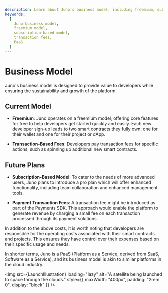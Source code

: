 ```yaml
---
description: Learn about Juno's business model, including freemium, subscription, and transaction-based fees.
keywords:
  [
    Juno business model,
    freemium model,
    subscription-based model,
    transaction fees,
    PaaS
  ]
---
```


# Business Model

Juno's business model is designed to provide value to developers while ensuring the sustainability and growth of the platform.

## Current Model

- **Freemium**: Juno operates on a freemium model, offering core features for free to help developers get started quickly and easily. Each new developer sign-up leads to two smart contracts they fully own: one for their wallet and one for their project or dApp.

- **Transaction-Based Fees**: Developers pay transaction fees for specific actions, such as spinning up additional new smart contracts.

## Future Plans

- **Subscription-Based Model**: To cater to the needs of more advanced users, Juno plans to introduce a pro plan which will offer enhanced functionality, including team collaboration and enhanced management tools.

- **Payment Transaction Fees**: A transaction fee might be introduced as part of the Payments SDK. This approach would enable the platform to generate revenue by charging a small fee on each transaction processed through its payment solutions.

In addition to the above costs, it is worth noting that developers are responsible for the operating costs associated with their smart contracts and projects. This ensures they have control over their expenses based on their specific usage and needs.

In shorter terms, Juno is a PaaS (Platform as a Service, derived from SaaS, Software as a Service), and its business model is akin to similar platforms in the cloud industry.


<img
  src={LaunchIllustration}
  loading="lazy"
  alt="A satellite being launched to space through the clouds."
  style={{ maxWidth: "400px", padding: "2rem 0", display: "block" }}
/>
